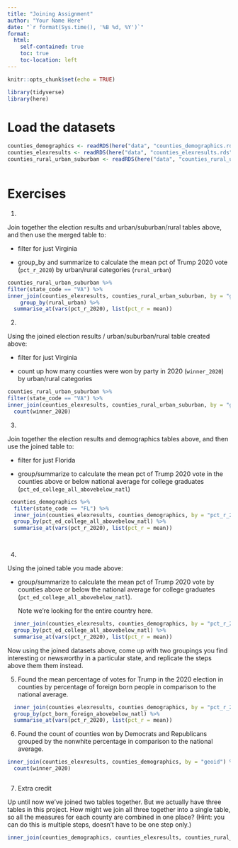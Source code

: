 ```yaml
---
title: "Joining Assignment"
author: "Your Name Here"
date: "`r format(Sys.time(), '%B %d, %Y')`"
format:
  html:
    self-contained: true
    toc: true
    toc-location: left
---
```


```r
knitr::opts_chunk$set(echo = TRUE)

library(tidyverse)
library(here)

```

# Load the datasets

```r

counties_demographics <- readRDS(here("data", "counties_demographics.rds"))
counties_elexresults <- readRDS(here("data", "counties_elexresults.rds"))
counties_rural_urban_suburban <- readRDS(here("data", "counties_rural_urban_suburban.rds"))



```

# Exercises

1)  

Join together the election results and urban/suburban/rural tables above, and then use the merged table to:

-   filter for just Virginia

-   group_by and summarize to calculate the mean pct of Trump 2020 vote (`pct_r_2020`) by urban/rural categories (`rural_urban`)

```r


counties_rural_urban_suburban %>% 
filter(state_code == "VA") %>% 
inner_join(counties_elexresults, counties_rural_urban_suburban, by = "geoid") %>%
    group_by(rural_urban) %>%
  summarise_at(vars(pct_r_2020), list(pct_r = mean))


```

2)  

Using the joined election results / urban/suburban/rural table created above:

-   filter for just Virginia

-   count up how many counties were won by party in 2020 (`winner_2020`) by urban/rural categories

```r

counties_rural_urban_suburban %>% 
filter(state_code == "VA") %>% 
inner_join(counties_elexresults, counties_rural_urban_suburban, by = "geoid") %>% group_by(rural_urban) %>% 
  count(winner_2020) 

```

3)  

Join together the election results and demographics tables above, and then use the joined table to:

-   filter for just Florida

-   group/summarize to calculate the mean pct of Trump 2020 vote in the counties above or below national average for college graduates (`pct_ed_college_all_abovebelow_natl`)

```r

 counties_demographics %>% 
  filter(state_code == "FL") %>% 
  inner_join(counties_elexresults, counties_demographics, by = "pct_r_2020") %>%
  group_by(pct_ed_college_all_abovebelow_natl) %>% 
  summarise_at(vars(pct_r_2020), list(pct_r = mean)) 

  

```

4)  

Using the joined table you made above:

-   group/summarize to calculate the mean pct of Trump 2020 vote by counties above or below the national average for college graduates (`pct_ed_college_all_abovebelow_natl`).

    Note we're looking for the entire country here.

```r

  inner_join(counties_elexresults, counties_demographics, by = "pct_r_2020") %>%
  group_by(pct_ed_college_all_abovebelow_natl) %>% 
  summarise_at(vars(pct_r_2020), list(pct_r = mean)) 


```

Now using the joined datasets above, come up with two groupings you find interesting or newsworthy in a particular state, and replicate the steps above them them instead.

5)  
Found the mean percentage of votes for Trump in the 2020 election in counties by percentage of foreign born people in comparison to the national average.
```r

  inner_join(counties_elexresults, counties_demographics, by = "pct_r_2020") %>% 
  group_by(pct_born_foreign_abovebelow_natl) %>% 
  summarise_at(vars(pct_r_2020), list(pct_r = mean)) 


```

6)  
Found the count of counties won by Democrats and Republicans grouped by the nonwhite percentage in comparison to the national average.
```r

inner_join(counties_elexresults, counties_demographics, by = "geoid") %>% group_by(pct_race_nonwhite_abovebelow_natl) %>% 
  count(winner_2020) 



```

7)  Extra credit

Up until now we've joined two tables together. But we actually have three tables in this project. How might we join all three together into a single table, so all the measures for each county are combined in one place? (Hint: you can do this is multiple steps, doesn't have to be one step only.)

```r

inner_join(counties_demographics, counties_elexresults, counties_rural_urban_suburban, by = "geoid")




```
